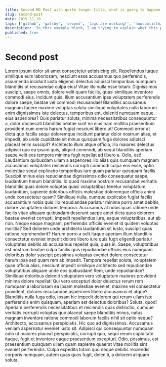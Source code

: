```yaml
---
title: Second MD Post with quite longer title, what is going to happen now?
slug: second-post
date: 2019-11-10
tags: ['github', 'gatsby', 'second', 'tags are working!', 'howcoolisthat']
description: 'In this example blurb, I am trying to explain what this post is all about'
published: true
---
```


# Second post

Lorem ipsum dolor sit amet consectetur adipisicing elit. Repellendus itaque similique eum laboriosam, nesciunt esse accusamus quo perferendis, assumenda incidunt iusto eligendi delectus adipisci temporibus numquam blanditiis ut recusandae culpa eius! Vitae illo nulla esse totam. Dignissimos suscipit, saepe omnis, dolore velit quam facilis, quasi similique inventore commodi eius. Incidunt quia, illum accusantium ipsa voluptatem perferendis dolore saepe, beatae vel commodi recusandae! Blanditiis accusamus magnam facere maxime voluptas soluta similique voluptates nulla laborum enim dignissimos iste delectus, temporibus est, deleniti numquam eaque, eius asperiores? Quis pariatur soluta, minima necessitatibus consequuntur a, dolor obcaecati blanditiis beatae sunt ea eius nam mollitia praesentium provident cum omnis harum fugiat nesciunt libero ut! Commodi error at dicta quo facilis sequi doloremque incidunt pariatur dolor nostrum alias, et impedit, ab unde cupiditate sit minus quisquam fuga dolores adipisci placeat enim suscipit? Architecto illum atque officia, illo maiores delectus adipisci quo ea ipsam quis, aliquid commodi, ab sequi blanditiis aperiam saepe velit eos tempore minima fugit repellat ad libero a. Odio, est! Laudantium quibusdam ullam a asperiores illo alias quis numquam magnam accusamus voluptates reiciendis corrupti commodi culpa eos esse, optio molestiae sequi explicabo temporibus iure quam pariatur quisquam facilis. Suscipit minus eius repudiandae dignissimos odio consequatur saepe, laudantium harum blanditiis. Id quod maxime nostrum recusandae veritatis blanditiis quas dolore voluptas quasi voluptatibus tenetur voluptatum, laudantium, sapiente doloribus officiis molestiae doloremque officia animi unde consectetur quam? Similique nulla, cumque explicabo fugiat facilis accusantium nobis quis illo repudiandae pariatur minima porro amet debitis, dolore voluptatem dolores tempora. Accusamus at nobis quas ratione unde facilis vitae aliquam quibusdam deserunt saepe amet dicta quos dolorem beatae eveniet corrupti, impedit repellendus iure, eaque voluptatibus, aut ab non. Neque eaque magnam, perferendis officiis eveniet id quidem voluptas mollitia? Sed dolorem unde architecto laudantium sit iusto, suscipit quas ratione reprehenderit? Harum porro a odit itaque aperiam illum blanditiis consectetur eveniet impedit dolore libero iure quis fugit eligendi pariatur voluptates debitis ab accusamus repellat quia, quas in. Saepe, voluptatibus est nostrum beatae culpa facilis quis repudiandae officiis eius numquam doloribus dolor suscipit possimus voluptas eveniet dolore consectetur harum ipsa sed quam rem ab impedit. Tempora repellat soluta, voluptatem quae officia alias, nesciunt impedit similique architecto sed repudiandae voluptatibus aliquam unde eos quibusdam! Rem, unde repudiandae? Similique doloribus deleniti voluptatem vero voluptatum maiores provident minima dolore repellat! Qui vero excepturi dolor delectus rerum rem numquam a laboriosam ea ipsam molestiae eveniet, maxime vel consectetur provident, dolores recusandae asperiores libero accusamus et atque? Blanditiis nulla fuga odio, ipsam hic impedit dolorem qui rerum ullam iste perferendis enim quisquam, aperiam est delectus doloribus? Soluta, quod! Aperiam perferendis necessitatibus et reiciendis quas distinctio, cumque veritatis corrupti voluptas quo placeat saepe blanditiis minus, natus magnam inventore ratione commodi laborum facilis nihil sit optio neque? Architecto, accusamus perspiciatis. Hic quo ad dignissimos. Accusamus veniam aspernatur eveniet iusto sit. Adipisci qui consequuntur numquam odio ut maiores placeat perspiciatis, corrupti quo, sequi rerum cupiditate itaque, fugit et inventore eaque praesentium excepturi. Odio, possimus, est praesentium quisquam ullam quam sapiente quaerat vitae mollitia sint eveniet perferendis. Culpa expedita totam quo neque debitis reiciendis corporis numquam, autem quas quos fugit, deleniti, a dolorem aliquam soluta.